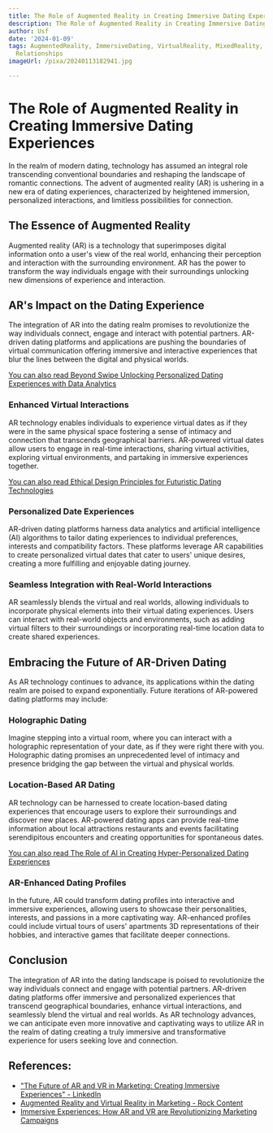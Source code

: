```yaml
---
title: The Role of Augmented Reality in Creating Immersive Dating Experiences
description: The Role of Augmented Reality in Creating Immersive Dating Experiences
author: Usf
date: '2024-01-09'
tags: AugmentedReality, ImmersiveDating, VirtualReality, MixedReality, XR, Love, Romance,
  Relationships
imageUrl: /pixa/20240113182941.jpg

---
```

#  The Role of Augmented Reality in Creating Immersive  Dating Experiences

In the  realm of modern dating, technology has assumed an integral role transcending conventional boundaries and reshaping the landscape of romantic connections. The  advent of augmented  reality (AR) is ushering in  a new era of dating experiences, characterized  by heightened immersion, personalized interactions, and limitless possibilities for connection.

## The Essence of Augmented Reality

Augmented reality (AR) is a technology that superimposes digital information onto  a user's view of the real world, enhancing their perception and interaction with the surrounding environment. AR has the power to transform  the way individuals engage with their surroundings unlocking  new dimensions of experience and  interaction.

## AR's Impact on the Dating Experience

The integration of AR into the dating realm promises to revolutionize the way individuals connect, engage and interact with potential  partners. AR-driven dating platforms and applications are pushing the boundaries of  virtual communication offering immersive and interactive experiences that  blur the lines between the digital and physical worlds.

[You can also read Beyond Swipe Unlocking Personalized Dating Experiences with  Data Analytics](Beyond%20Swipe%20Unlocking%20Personalized%20Dating%20Experiences%20with%20Data%20Analytics)


### Enhanced  Virtual Interactions

AR technology enables individuals to experience virtual dates as if they were in the same physical space fostering a sense of intimacy and connection that transcends geographical barriers. AR-powered virtual dates allow users to engage in real-time interactions, sharing virtual activities, exploring virtual environments, and  partaking in immersive experiences together.

[You can also read Ethical Design Principles for Futuristic Dating  Technologies](Ethical%20Design%20Principles%20for%20Futuristic%20Dating%20Technologies)


### Personalized Date Experiences

AR-driven  dating platforms harness data analytics and artificial intelligence (AI) algorithms to tailor dating experiences  to individual preferences, interests and compatibility factors. These platforms leverage AR capabilities to create personalized virtual dates that cater to users'  unique desires,  creating a more fulfilling and enjoyable dating journey.

### Seamless Integration with Real-World  Interactions

AR  seamlessly blends the virtual and real worlds, allowing individuals  to  incorporate physical elements into  their virtual dating experiences. Users can interact  with real-world  objects and environments, such as  adding virtual filters to their  surroundings or incorporating real-time location data to create shared experiences.

## Embracing the Future of AR-Driven Dating

As AR technology continues to advance, its applications within the dating  realm are  poised to expand exponentially. Future iterations of AR-powered dating platforms may include:

### Holographic  Dating

Imagine stepping into a virtual room, where you  can interact with  a holographic representation of your date, as if they were right there with you. Holographic  dating promises an unprecedented level of  intimacy and presence bridging the gap between the virtual  and  physical worlds.

### Location-Based AR Dating

AR  technology can be harnessed to create location-based dating experiences that encourage  users to explore their surroundings and discover new places. AR-powered dating apps can provide real-time information about local attractions  restaurants and events facilitating serendipitous encounters and creating opportunities for spontaneous dates.

[You can also read The Role of AI in Creating Hyper-Personalized Dating Experiences](The%20Role%20of%20AI%20in%20Creating%20Hyper-Personalized%20Dating%20Experiences)


### AR-Enhanced  Dating Profiles

In the future, AR could transform dating profiles into interactive and immersive  experiences, allowing users  to showcase their personalities,  interests, and  passions in a  more captivating way. AR-enhanced profiles could include virtual tours of users' apartments 3D representations of their  hobbies, and interactive games that facilitate deeper connections.

##  Conclusion

The integration of AR into the dating landscape is poised to  revolutionize the way  individuals connect and engage with potential partners. AR-driven dating platforms offer immersive and  personalized experiences that transcend geographical  boundaries, enhance virtual interactions, and seamlessly blend the virtual and real worlds.  As AR technology advances, we  can anticipate  even more innovative and captivating ways to utilize AR in the realm of dating creating a truly immersive and transformative experience for users seeking love and  connection.

## References:
- ["The Future of AR and VR in Marketing: Creating Immersive Experiences" - LinkedIn](https://www.linkedin.com/pulse/future-ar-vr-marketing-creating-immersive-experiences-jalal-umer-ius9e?trk=article-ssr-frontend-pulse_more-articles_related-content-card)
- [Augmented Reality and Virtual Reality in Marketing - Rock Content](https://rockcontent.com/blog/virtual-and-augmented-reality-in-marketing/)
- [Immersive Experiences: How AR and VR are Revolutionizing Marketing Campaigns](https://www.linkedin.com/pulse/immersive-experiences-how-ar-vr-revolutionizing-marketing-campaigns)
